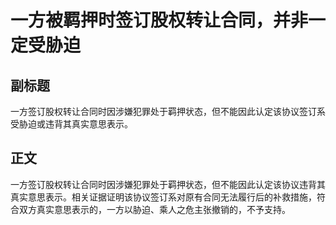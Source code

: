 # 一方被羁押时签订股权转让合同，并非一定受胁迫
## 副标题
一方签订股权转让合同时因涉嫌犯罪处于羁押状态，但不能因此认定该协议签订系受胁迫或违背其真实意思表示。
## 正文
一方签订股权转让合同时因涉嫌犯罪处于羁押状态，但不能因此认定该协议违背其真实意思表示。相关证据证明该协议签订系对原有合同无法履行后的补救措施，符合双方真实意思表示的，一方以胁迫、乘人之危主张撤销的，不予支持。